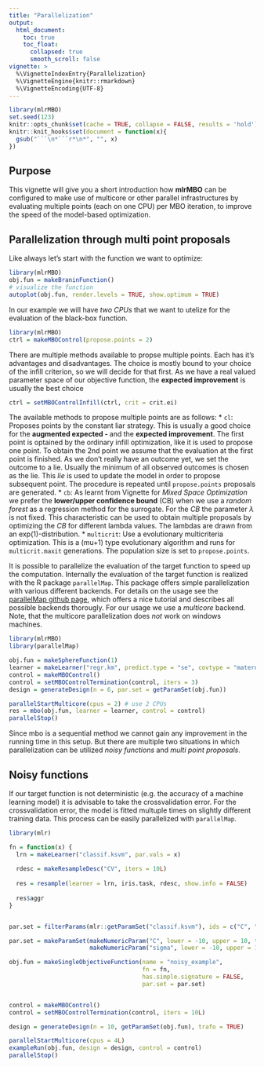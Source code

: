 ```yaml
---
title: "Parallelization"
output:
  html_document:
    toc: true
    toc_float:
      collapsed: true
      smooth_scroll: false
vignette: >
  %\VignetteIndexEntry{Parallelization}
  %\VignetteEngine{knitr::rmarkdown}
  %\VignetteEncoding{UTF-8}
---
```


```r
library(mlrMBO)
set.seed(123)
knitr::opts_chunk$set(cache = TRUE, collapse = FALSE, results = 'hold')
knitr::knit_hooks$set(document = function(x){
  gsub("```\n*```r*\n*", "", x)
})
```

## Purpose

This vignette will give you a short introduction how **mlrMBO** can be configured to make use of multicore or other parallel infrastructures by evaluating multiple points (each on one CPU) per MBO iteration, to improve the speed of the model-based optimization.

## Parallelization through multi point proposals

Like always let's start with the function we want to optimize:
```r
library(mlrMBO)
obj.fun = makeBraninFunction()
# visualize the function
autoplot(obj.fun, render.levels = TRUE, show.optimum = TRUE)
```

In our example we will have *two CPUs* that we want to utelize for the evaluation of the black-box function.

```r
library(mlrMBO)
ctrl = makeMBOControl(propose.points = 2)
```

There are multiple methods available to propse multiple points.
Each has it's advantages and disadvantages.
The choice is mostly bound to your choice of the infill criterion, so we will decide for that first.
As we have a real valued parameter space of our objective function, the **expected improvement** is usually the best choice

```r
ctrl = setMBOControlInfill(ctrl, crit = crit.ei)
```

The available methods to propose multiple points are as follows:
* `cl`: Proposes points by the constant liar strategy. 
This is usually a good choice for the **augmented expected - ** and the **expected improvement**.
The first point is optained by the ordinary infill optimization, like it is used to propose one point.
To obtain the 2nd point we assume that the evaluation at the first point is finished.
As we don't really have an outcome yet, we set the outcome to a lie.
Usually the minimum of all observed outcomes is chosen as the lie.
This *lie* is used to update the model in order to propose subsequent point. 
The procedure is repeated until `propose.points` proposals are generated.
* `cb`: As learnt from Vignette for *Mixed Space Optimization* we prefer the **lower/upper confidence bound** (CB) when we use a *random forest* as a regression method for the surrogate.
For the *CB* the parameter $\lambda$ is not fixed. 
This characteristic can be used to obtain multiple proposals by optimizing the *CB* for different lambda values.
The lambdas are drawn from an exp(1)-distribution.
* `multicrit`: Use a evolutionary multicriteria optimization. This is a (mu+1) type evolutionary algorithm and runs for `multicrit.maxit` generations. The population size is set to `propose.points`.


It is possible to parallelize the evaluation of the target function to speed up the computation. Internally the
evaluation of the target function is realized with the R package `parallelMap`. This package offers simple parallelization with various different backends. For details on the usage see the [parallelMap github page](https://github.com/berndbischl/parallelMap#parallelmap), which offers a nice tutorial and describes all possible backends thorougly.  For our usage we use a *multicore* backend. Note, that the multicore parallelization does _not_ work on windows machines.

```r
library(mlrMBO)
library(parallelMap)

obj.fun = makeSphereFunction(1)
learner = makeLearner("regr.km", predict.type = "se", covtype = "matern3_2")
control = makeMBOControl()
control = setMBOControlTermination(control, iters = 3)
design = generateDesign(n = 6, par.set = getParamSet(obj.fun))

parallelStartMulticore(cpus = 2) # use 2 CPUs
res = mbo(obj.fun, learner = learner, control = control)
parallelStop()
```



Since mbo is a sequential method we cannot gain any improvement in the running time in this setup. But there are multiple two situations in which parallelization can be utilized  _noisy functions_ and _multi point proposals_.


## Noisy functions

If our target function is not deterministic (e.g. the accuracy of a machine learning model) it is advisable to take the crossvalidation error. For the crossvalidation error, the model is fitted multuple times on slightly different training data. This process can be easily parallelized with `parallelMap`.

```r
library(mlr)

fn = function(x) {
  lrn = makeLearner("classif.ksvm", par.vals = x)
  
  rdesc = makeResampleDesc("CV", iters = 10L)
  
  res = resample(learner = lrn, iris.task, rdesc, show.info = FALSE)
  
  res$aggr
}


par.set = filterParams(mlr::getParamSet("classif.ksvm"), ids = c("C", "sigma"))

par.set = makeParamSet(makeNumericParam("C", lower = -10, upper = 10, trafo = function(x) 2^x),
                       makeNumericParam("sigma", lower = -10, upper = 10, trafo = function(x) 2^x))

obj.fun = makeSingleObjectiveFunction(name = "noisy_example",
                                      fn = fn,
                                      has.simple.signature = FALSE,
                                      par.set = par.set)


control = makeMBOControl()
control = setMBOControlTermination(control, iters = 10L)

design = generateDesign(n = 10, getParamSet(obj.fun), trafo = TRUE)

parallelStartMulticore(cpus = 4L)
exampleRun(obj.fun, design = design, control = control)
parallelStop()

```

